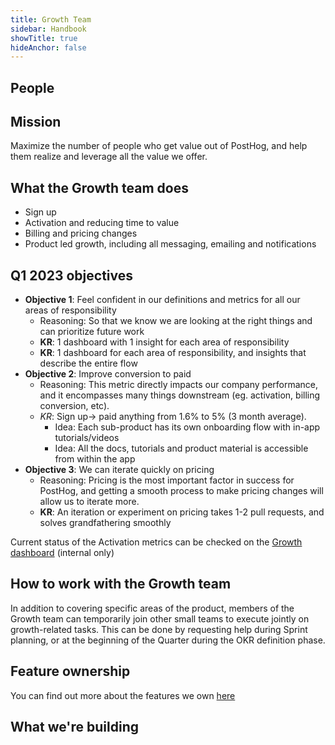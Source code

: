 ```yaml
---
title: Growth Team
sidebar: Handbook
showTitle: true
hideAnchor: false
---
```


## People

<TeamMembers />

## Mission

Maximize the number of people who get value out of PostHog, and help them realize and leverage all the value we offer.

## What the Growth team does

- Sign up
- Activation and reducing time to value
- Billing and pricing changes
- Product led growth, including all messaging, emailing and notifications

## Q1 2023 objectives

- **Objective 1**: Feel confident in our definitions and metrics for all our areas of responsibility
  - Reasoning: So that we know we are looking at the right things and can prioritize future work
  - **KR**: 1 dashboard with 1 insight for each area of responsibility
  - **KR**: 1 dashboard for each area of responsibility, and insights that describe the entire flow
- **Objective 2**: Improve conversion to paid
  - Reasoning: This metric directly impacts our company performance, and it encompasses many things downstream (eg. activation, billing conversion, etc).
  - *KR*: Sign up-> paid anything from 1.6% to 5% (3 month average).
    - Idea: Each sub-product has its own onboarding flow with in-app tutorials/videos
    - Idea: All the docs, tutorials and product material is accessible from within the app
- **Objective 3**: We can iterate quickly on pricing
  - Reasoning: Pricing is the most important factor in success for PostHog, and getting a smooth process to make pricing changes will allow us to iterate more.
  - **KR**: An iteration or experiment on pricing takes 1-2 pull requests, and solves grandfathering smoothly

Current status of the Activation metrics can be checked on the [Growth dashboard](https://app.posthog.com/dashboard/54139) (internal only)

## How to work with the Growth team

In addition to covering specific areas of the product, members of the Growth team can temporarily join other small teams to execute jointly on growth-related tasks.
This can be done by requesting help during Sprint planning, or at the beginning of the Quarter during the OKR definition phase.

## Feature ownership
You can find out more about the features we own [here](/handbook/engineering/feature-ownership)

## What we're building

<TeamRoadmap />
